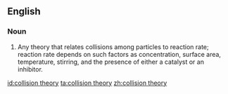 {{also|collision-theory}}
==English==
{{wikipedia}}

===Noun===
{{en-noun|head=[[collision]] [[theory]]|collision theories}}

# {{lb|en|chemistry}} Any theory that relates collisions among particles to reaction rate; reaction rate depends on such factors as concentration, surface area, temperature, stirring, and the presence of either a catalyst or an inhibitor.

[[id:collision theory]]
[[ta:collision theory]]
[[zh:collision theory]]